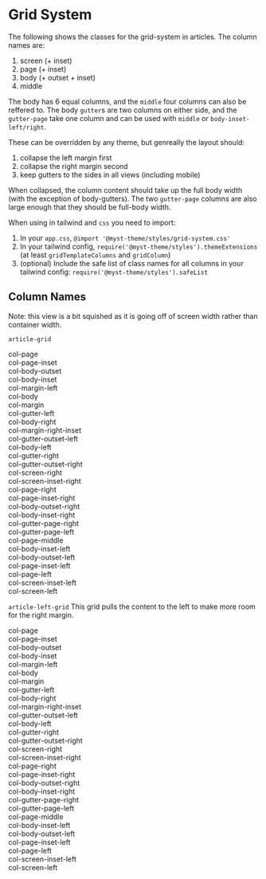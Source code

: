 
<Meta title="Components/Grid-System" />

# Grid System

The following shows the classes for the grid-system in articles.
The column names are:

1. screen (+ inset)
2. page (+ inset)
3. body (+ outset + inset)
4. middle

The body has 6 equal columns, and the `middle` four columns can also be reffered to. The body `gutter`s are two columns on either side, and the `gutter-page` take one column and can be used with `middle` or `body-inset-left/right`.

These can be overridden by any theme, but genreally the layout should:

1. collapse the left margin first
2. collapse the right margin second
3. keep gutters to the sides in all views (including mobile)

When collapsed, the column content should take up the full body width (with the exception of body-gutters). The two `gutter-page` columns are also large enough that they should be full-body width.

When using in tailwind and `css` you need to import:

1. In your `app.css`, `@import '@myst-theme/styles/grid-system.css'`
2. In your tailwind config, `require('@myst-theme/styles').themeExtensions` (at least `gridTemplateColumns` and `gridColumn`)
3. (optional) Include the safe list of class names for all columns in your tailwind config: `require('@myst-theme/styles').safeList`

## Column Names

Note: this view is a bit squished as it is going off of screen width rather than container width.

`article-grid`

<article className="article article-grid grid-gap">
  <div className="p-3 bg-gray-200 rounded col-page">col-page</div>
  <div className="p-3 bg-gray-200 rounded col-page-inset">col-page-inset</div>
  <div className="p-3 bg-gray-200 rounded col-body-outset">col-body-outset</div>
  <div className="p-3 bg-gray-200 rounded col-body-inset">col-body-inset</div>
  <div className="p-3 bg-gray-200 rounded col-margin-left">col-margin-left</div>
  <div className="p-3 bg-gray-200 rounded col-body">col-body</div>
  <div className="p-3 bg-gray-200 rounded col-margin">col-margin</div>
  <div className="p-3 bg-gray-200 rounded col-gutter-left">col-gutter-left</div>
  <div className="p-3 bg-gray-200 rounded col-body-right row-span-2">col-body-right</div>
  <div className="p-3 bg-gray-200 rounded col-margin-right-inset row-span-2">
    col-margin-right-inset
  </div>
  <div className="p-3 bg-gray-200 rounded col-gutter-outset-left">col-gutter-outset-left</div>
  <div className="p-3 bg-gray-200 rounded col-body-left row-span-2">col-body-left</div>
  <div className="p-3 bg-gray-200 rounded col-gutter-right">col-gutter-right</div>
  <div className="p-3 bg-gray-200 rounded col-gutter-outset-right">col-gutter-outset-right</div>
  <div className="p-3 bg-gray-200 rounded col-screen-right">col-screen-right</div>
  <div className="p-3 bg-gray-200 rounded col-screen-inset-right">col-screen-inset-right</div>
  <div className="p-3 bg-gray-200 rounded col-page-right">col-page-right</div>
  <div className="p-3 bg-gray-200 rounded col-page-inset-right">col-page-inset-right</div>
  <div className="p-3 bg-gray-200 rounded col-body-outset-right">col-body-outset-right</div>
  <div className="p-3 bg-gray-200 rounded col-body-inset-right">col-body-inset-right</div>
  <div className="p-3 bg-gray-200 rounded col-gutter-page-right row-span-2">
    col-gutter-page-right
  </div>
  <div className="p-3 bg-gray-200 rounded col-gutter-page-left row-span-2">
    col-gutter-page-left
  </div>
  <div className="p-3 bg-gray-200 rounded col-page-middle">col-page-middle</div>
  <div className="p-3 bg-gray-200 rounded col-body-inset-left">col-body-inset-left</div>
  <div className="p-3 bg-gray-200 rounded col-body-outset-left">col-body-outset-left</div>
  <div className="p-3 bg-gray-200 rounded col-page-inset-left">col-page-inset-left</div>
  <div className="p-3 bg-gray-200 rounded col-page-left">col-page-left</div>
  <div className="p-3 bg-gray-200 rounded col-screen-inset-left">col-screen-inset-left</div>
  <div className="p-3 bg-gray-200 rounded col-screen-left">col-screen-left</div>
</article>

`article-left-grid` This grid pulls the content to the left to make more room for the right margin.

<article className="article article-left-grid grid-gap">
  <div className="p-3 bg-gray-200 rounded col-page">col-page</div>
  <div className="p-3 bg-gray-200 rounded col-page-inset">col-page-inset</div>
  <div className="p-3 bg-gray-200 rounded col-body-outset">col-body-outset</div>
  <div className="p-3 bg-gray-200 rounded col-body-inset">col-body-inset</div>
  <div className="p-3 bg-gray-200 rounded col-margin-left">col-margin-left</div>
  <div className="p-3 bg-gray-200 rounded col-body">col-body</div>
  <div className="p-3 bg-gray-200 rounded col-margin">col-margin</div>
  <div className="p-3 bg-gray-200 rounded col-gutter-left">col-gutter-left</div>
  <div className="p-3 bg-gray-200 rounded col-body-right row-span-2">col-body-right</div>
  <div className="p-3 bg-gray-200 rounded col-margin-right-inset row-span-2">
    col-margin-right-inset
  </div>
  <div className="p-3 bg-gray-200 rounded col-gutter-outset-left">col-gutter-outset-left</div>
  <div className="p-3 bg-gray-200 rounded col-body-left row-span-2">col-body-left</div>
  <div className="p-3 bg-gray-200 rounded col-gutter-right">col-gutter-right</div>
  <div className="p-3 bg-gray-200 rounded col-gutter-outset-right">col-gutter-outset-right</div>
  <div className="p-3 bg-gray-200 rounded col-screen-right">col-screen-right</div>
  <div className="p-3 bg-gray-200 rounded col-screen-inset-right">col-screen-inset-right</div>
  <div className="p-3 bg-gray-200 rounded col-page-right">col-page-right</div>
  <div className="p-3 bg-gray-200 rounded col-page-inset-right">col-page-inset-right</div>
  <div className="p-3 bg-gray-200 rounded col-body-outset-right">col-body-outset-right</div>
  <div className="p-3 bg-gray-200 rounded col-body-inset-right">col-body-inset-right</div>
  <div className="p-3 bg-gray-200 rounded col-gutter-page-right row-span-2">
    col-gutter-page-right
  </div>
  <div className="p-3 bg-gray-200 rounded col-gutter-page-left row-span-2">
    col-gutter-page-left
  </div>
  <div className="p-3 bg-gray-200 rounded col-page-middle">col-page-middle</div>
  <div className="p-3 bg-gray-200 rounded col-body-inset-left">col-body-inset-left</div>
  <div className="p-3 bg-gray-200 rounded col-body-outset-left">col-body-outset-left</div>
  <div className="p-3 bg-gray-200 rounded col-page-inset-left">col-page-inset-left</div>
  <div className="p-3 bg-gray-200 rounded col-page-left">col-page-left</div>
  <div className="p-3 bg-gray-200 rounded col-screen-inset-left">col-screen-inset-left</div>
  <div className="p-3 bg-gray-200 rounded col-screen-left">col-screen-left</div>
</article>
